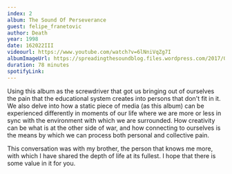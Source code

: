 ```yaml
---
index: 2
album: The Sound Of Perseverance
guest: felipe_franetovic
author: Death
year: 1998
date: 162022III
videourl: https://www.youtube.com/watch?v=6lNniVqZg7I
albumImageUrl: https://spreadingthesoundblog.files.wordpress.com/2017/07/the-sound-of-perseverance-cover.jpg
duration: 78 minutes
spotifyLink:
---
```


Using this album as the screwdriver that got us bringing out of ourselves the pain that the educational system creates into persons that don't fit in it. We also delve into how a static piece of media (as this album) can be experienced differently in moments of our life where we are more or less in sync with the environment with which we are surrounded. How creativity can be what is at the other side of war, and how connecting to ourselves is the means by which we can process both personal and collective pain.

This conversation was with my brother, the person that knows me more, with which I have shared the depth of life at its fullest. I hope that there is some value in it for you.

